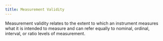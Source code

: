 ```yaml
---
title: Measurement Validity
---
```



Measurement validity relates to the extent to which an instrument measures what it is intended to measure and can refer equally to nominal, ordinal, interval, or ratio levels of measurement.